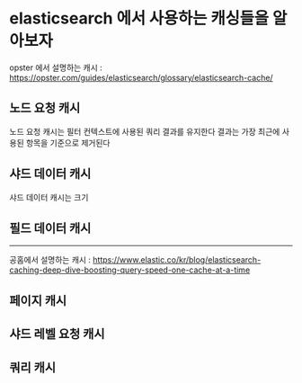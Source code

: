 # elasticsearch 에서 사용하는 캐싱들을 알아보자

opster 에서 설명하는 캐시 : https://opster.com/guides/elasticsearch/glossary/elasticsearch-cache/

## 노드 요청 캐시

노드 요청 캐시는 필터 컨텍스트에 사용된 쿼리 결과를 유지한다
결과는 가장 최근에 사용된 항목을 기준으로 제거된다

## 샤드 데이터 캐시

샤드 데이터 캐시는 크기

## 필드 데이터 캐시

---

공홈에서 설명하는 캐시 : https://www.elastic.co/kr/blog/elasticsearch-caching-deep-dive-boosting-query-speed-one-cache-at-a-time

## 페이지 캐시

## 샤드 레벨 요청 캐시

## 쿼리 캐시
